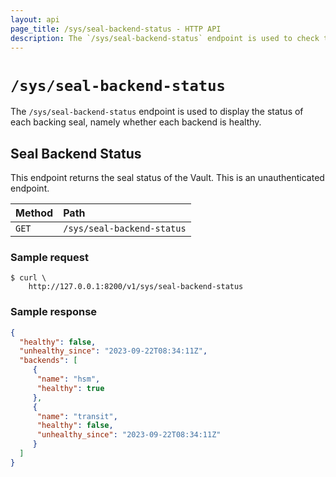 ```yaml
---
layout: api
page_title: /sys/seal-backend-status - HTTP API
description: The `/sys/seal-backend-status` endpoint is used to check the status of each seal backend.
---
```


# `/sys/seal-backend-status`

The `/sys/seal-backend-status` endpoint is used to display the status of
each backing seal, namely whether each backend is healthy.

## Seal Backend Status

This endpoint returns the seal status of the Vault. This is an unauthenticated
endpoint.

| Method | Path                       |
| :----- | :------------------------- |
| `GET`  | `/sys/seal-backend-status` |

### Sample request

```shell-session
$ curl \
    http://127.0.0.1:8200/v1/sys/seal-backend-status
```

### Sample response


```json
{ 
  "healthy": false,
  "unhealthy_since": "2023-09-22T08:34:11Z",
  "backends": [
     {
      "name": "hsm",
      "healthy": true
     },
     {
      "name": "transit",
      "healthy": false,
      "unhealthy_since": "2023-09-22T08:34:11Z"
     }
  ]
}
```

